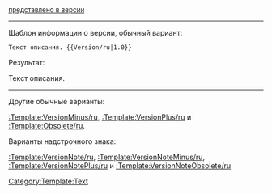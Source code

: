 <span style="font-size:small;">[[Release_notes_{{{1}}}/ru|представлено в версии {{{1}}}]]</span><noinclude>

----

Шаблон информации о версии, обычный вариант:

 <nowiki>Текст описания. {{Version/ru|1.0}}</nowiki>

Результат:

Текст описания. {{Version/ru|1.0}}

----

Другие обычные варианты:

[[:Template:VersionMinus/ru]], [[:Template:VersionPlus/ru]] и [[:Template:Obsolete/ru]].

Варианты надстрочного знака:

[[:Template:VersionNote/ru]], [[:Template:VersionNoteMinus/ru]], [[:Template:VersionNotePlus/ru]] и [[:Template:VersionNoteObsolete/ru]]

[[Category:Template:Text]]
</noinclude>
